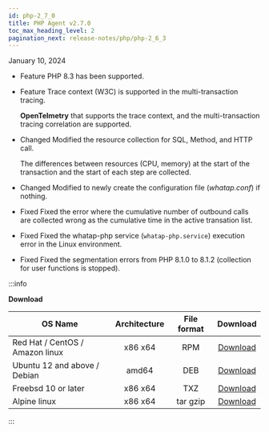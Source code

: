 ```yaml
---
id: php-2_7_0
title: PHP Agent v2.7.0
toc_max_heading_level: 2
pagination_next: release-notes/php/php-2_6_3
---
```


January 10, 2024

- <Status>Feature</Status> PHP 8.3 has been supported.

- <Status>Feature</Status> Trace context (W3C) is supported in the multi-transaction tracing.

  **OpenTelmetry** that supports the trace context, and the multi-transaction tracing correlation are supported.

- <Status>Changed</Status> Modified the resource collection for SQL, Method, and HTTP call.

  The differences between resources (CPU, memory) at the start of the transaction and the start of each step are collected.

- <Status>Changed</Status> Modified to newly create the configuration file (<em>whatap.conf</em>) if nothing.

- <Status>Fixed</Status> Fixed the error where the cumulative number of outbound calls are collected wrong as the cumulative time in the active transation list.

- <Status>Fixed</Status> Fixed the whatap-php service (<code>whatap-php.service</code>) execution error in the Linux environment.

- <Status>Fixed</Status> Fixed the segmentation errors from PHP 8.1.0 to 8.1.2 (collection for user functions is stopped).

:::info

**Download**

| OS Name                         | Architecture | File format |                                    Download                                    |
| ------------------------------- | :----------: | :---------: | :----------------------------------------------------------------------------: |
| Red Hat / CentOS / Amazon linux |    x86 x64   |     RPM     | [Download](https://repo.whatap.io/centos/6/x86_64/whatap-php-2.7-0.x86_64.rpm) |
| Ubuntu 12 and above / Debian    |     amd64    |     DEB     |  [Download](https://repo.whatap.io/debian/unstable/whatap-php_2.7.0_amd64.deb) |
| Freebsd 10 or later             |    x86 x64   |     TXZ     |       [Download](https://repo.whatap.io/freebsd/10/whatap-php-2.7.0.txz)       |
| Alpine linux                    |    x86 x64   |   tar gzip  |    [Download](https://repo.whatap.io/alpine/x86_64/whatap-php-2.7.0.tar.gz)    |

:::
 
